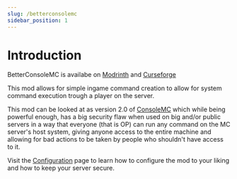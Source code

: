 ```yaml
---
slug: /betterconsolemc
sidebar_position: 1
---
```


# Introduction

BetterConsoleMC is availabe on [Modrinth](https://modrinth.com/mod/betterconsolemc) and [Curseforge](https://www.curseforge.com/minecraft/mc-mods/betterconsolemc)

This mod allows for simple ingame command creation to allow for system command execution trough a player on the server.

This mod can be looked at as version 2.0 of [ConsoleMC](https://github.com/JonasunderscoreJones/ConsoleMC) which while being powerful enough, has a big security flaw when used on big and/or public servers in a way that everyone (that is OP) can run any command on the MC server's host system, giving anyone access to the entire machine and allowing for bad actions to be taken by people who shouldn't have access to it.

Visit the [Configuration](/betterconsolemc/configuration) page to learn how to configure the mod to your liking and how to keep your server secure.
